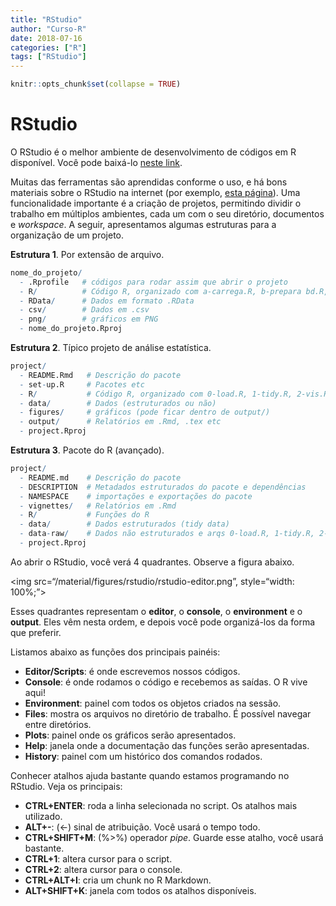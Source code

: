 ```yaml
---
title: "RStudio"
author: "Curso-R"
date: 2018-07-16
categories: ["R"]
tags: ["RStudio"]
---
```


```r
knitr::opts_chunk$set(collapse = TRUE)
```

# RStudio

O RStudio é o melhor ambiente de desenvolvimento de códigos em R disponível. Você pode baixá-lo [neste link](https://www.rstudio.com/products/rstudio/download/preview/).

Muitas das ferramentas são aprendidas conforme o uso, e há bons materiais sobre o RStudio na internet (por exemplo, [esta página](https://csgillespie.github.io/efficientR/set-up.html#rstudio)). Uma funcionalidade importante é a criação de projetos, permitindo dividir o trabalho em múltiplos ambientes, cada um com o seu diretório, documentos e *workspace*. A seguir, apresentamos algumas estruturas para a organização de um projeto.

**Estrutura 1**. Por extensão de arquivo.

```r
nome_do_projeto/
  - .Rprofile   # códigos para rodar assim que abrir o projeto
  - R/          # Código R, organizado com a-carrega.R, b-prepara bd.R, c-vis.R, d-modela, ...
  - RData/      # Dados em formato .RData
  - csv/        # Dados em .csv
  - png/        # gráficos em PNG
  - nome_do_projeto.Rproj
```

**Estrutura 2**. Típico projeto de análise estatística.

```r
project/
  - README.Rmd   # Descrição do pacote
  - set-up.R     # Pacotes etc
  - R/           # Código R, organizado com 0-load.R, 1-tidy.R, 2-vis.R, ...
  - data/        # Dados (estruturados ou não)
  - figures/     # gráficos (pode ficar dentro de output/)
  - output/      # Relatórios em .Rmd, .tex etc
  - project.Rproj
```

**Estrutura 3**. Pacote do R (avançado).

```r
project/
  - README.md    # Descrição do pacote
  - DESCRIPTION  # Metadados estruturados do pacote e dependências
  - NAMESPACE    # importações e exportações do pacote
  - vignettes/   # Relatórios em .Rmd
  - R/           # Funções do R
  - data/        # Dados estruturados (tidy data)
  - data-raw/    # Dados não estruturados e arqs 0-load.R, 1-tidy.R, 2-vis.R, ...
  - project.Rproj
```

Ao abrir o RStudio, você verá 4 quadrantes. Observe a figura abaixo.

<img src="/material/figures/rstudio/rstudio-editor.png", style="width: 100%;">

Esses quadrantes representam o **editor**, o **console**, o **environment** e o **output**.  Eles vêm nesta ordem, e depois você pode organizá-los da forma que preferir.

Listamos abaixo as funções dos principais painéis:

- **Editor/Scripts**: é onde escrevemos nossos códigos.
- **Console**: é onde rodamos o código e recebemos as saídas. O R vive aqui!
- **Environment**: painel com todos os objetos criados na sessão.
- **Files**: mostra os arquivos no diretório de trabalho. É possível navegar entre diretórios.
- **Plots**: painel onde os gráficos serão apresentados.
- **Help**: janela onde a documentação das funções serão apresentadas.
- **History**: painel com um histórico dos comandos rodados.

Conhecer atalhos ajuda bastante quando estamos programando no RStudio. Veja os principais:

- **CTRL+ENTER**: roda a linha selecionada no script. Os atalhos mais utilizado.
- **ALT+-**: (<-) sinal de atribuição. Você usará o tempo todo.
- **CTRL+SHIFT+M**: (%>%) operador *pipe*. Guarde esse atalho, você usará bastante.
- **CTRL+1**: altera cursor para o script.
- **CTRL+2**: altera cursor para o console.
- **CTRL+ALT+I**: cria um chunk no R Markdown.
- **ALT+SHIFT+K**: janela com todos os atalhos disponíveis.